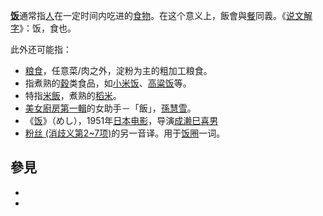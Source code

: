 {{Wiktionary|飯}}
'''[[饭|饭]]'''通常指[[人|人]]在一定时间内吃进的[[食物|食物]]。在这个意义上，飯會與[[餐|餐]]同義。《[[说文解字|说文解字]]》：饭，食也。

此外还可能指：
* [[粮食|粮食]]，任意菜/肉之外，淀粉为主的粗加工粮食。
* 指煮熟的[[穀|穀]]类食品，如[[小米|小米饭]]、[[高粱|高粱饭]]等。
* 特指[[米飯|米飯]]，煮熟的[[稻米|稻米]]。
* [[美女廚房_(第一輯)|美女廚房第一輯]]的女助手－「飯」，[[孫慧雪|孫慧雪]]。
* 《[[饭_(电影)|饭]]》（めし），1951年[[日本|日本]][[电影|电影]]，导演[[成濑巳喜男|成濑巳喜男]]
* [[粉丝_(消歧义)|粉丝 (消歧义第2~7项)]]的另一音译。用于[[饭圈|饭圈]]一词。

== 參見 ==
* {{Lookfrom|飯}}
* {{Lookfrom|饭}}

{{disambig|F|cat=一字消歧義}}